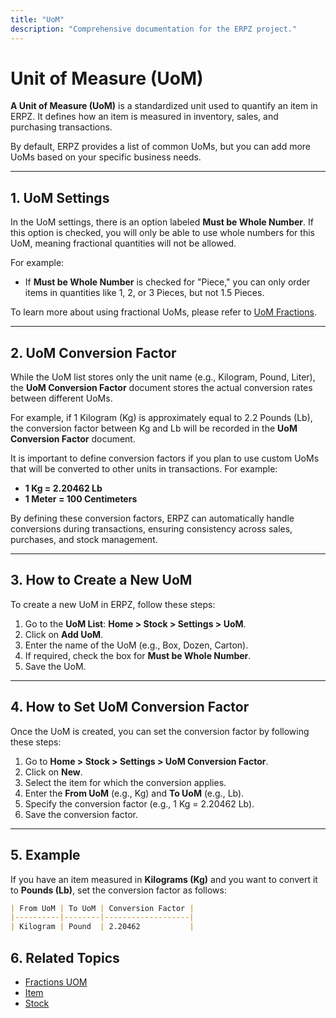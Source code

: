 ```yaml
---
title: "UoM"
description: "Comprehensive documentation for the ERPZ project."
---
```





# Unit of Measure (UoM)

**A Unit of Measure (UoM)** is a standardized unit used to quantify an item in ERPZ. It defines how an item is measured in inventory, sales, and purchasing transactions.

By default, ERPZ provides a list of common UoMs, but you can add more UoMs based on your specific business needs.

---

## 1. UoM Settings

In the UoM settings, there is an option labeled **Must be Whole Number**. If this option is checked, you will only be able to use whole numbers for this UoM, meaning fractional quantities will not be allowed.

For example:
- If **Must be Whole Number** is checked for "Piece," you can only order items in quantities like 1, 2, or 3 Pieces, but not 1.5 Pieces.

To learn more about using fractional UoMs, please refer to [UoM Fractions](./uom-fractions.mdx).

---

## 2. UoM Conversion Factor

While the UoM list stores only the unit name (e.g., Kilogram, Pound, Liter), the **UoM Conversion Factor** document stores the actual conversion rates between different UoMs.

For example, if 1 Kilogram (Kg) is approximately equal to 2.2 Pounds (Lb), the conversion factor between Kg and Lb will be recorded in the **UoM Conversion Factor** document.

It is important to define conversion factors if you plan to use custom UoMs that will be converted to other units in transactions. For example:
- **1 Kg = 2.20462 Lb**
- **1 Meter = 100 Centimeters**

By defining these conversion factors, ERPZ can automatically handle conversions during transactions, ensuring consistency across sales, purchases, and stock management.

---

## 3. How to Create a New UoM

To create a new UoM in ERPZ, follow these steps:

1. Go to the **UoM List**: **Home > Stock > Settings > UoM**.
2. Click on **Add UoM**.
3. Enter the name of the UoM (e.g., Box, Dozen, Carton).
4. If required, check the box for **Must be Whole Number**.
5. Save the UoM.

---

## 4. How to Set UoM Conversion Factor

Once the UoM is created, you can set the conversion factor by following these steps:

1. Go to **Home > Stock > Settings > UoM Conversion Factor**.
2. Click on **New**.
3. Select the item for which the conversion applies.
4. Enter the **From UoM** (e.g., Kg) and **To UoM** (e.g., Lb).
5. Specify the conversion factor (e.g., 1 Kg = 2.20462 Lb).
6. Save the conversion factor.

---

## 5. Example

If you have an item measured in **Kilograms (Kg)** and you want to convert it to **Pounds (Lb)**, set the conversion factor as follows:

```md
| From UoM | To UoM | Conversion Factor |
|----------|--------|-------------------|
| Kilogram | Pound  | 2.20462           |
```


## 6. Related Topics

- [Fractions UOM](/stock/stock-masters/fractions-uom)
- [Item](/stock/stock-masters/item)
- [Stock]()